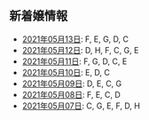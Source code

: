 新着嬢情報
----

- [2021年05月13日](/new/2021-05-13): F, E, G, D, C
- [2021年05月12日](/new/2021-05-12): D, H, F, C, G, E
- [2021年05月11日](/new/2021-05-11): F, G, D, C, E
- [2021年05月10日](/new/2021-05-10): E, D, C
- [2021年05月09日](/new/2021-05-09): D, E, C, G
- [2021年05月08日](/new/2021-05-08): F, E, C, D
- [2021年05月07日](/new/2021-05-07): C, G, E, F, D, H
